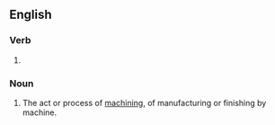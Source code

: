 ==English==

===Verb===
{{head|en|verb form}}

# {{present participle of|machine|lang=en|nocat=1}}

===Noun===
{{en-noun}}

# The act or process of [[machine|machining]], of manufacturing or finishing by machine.